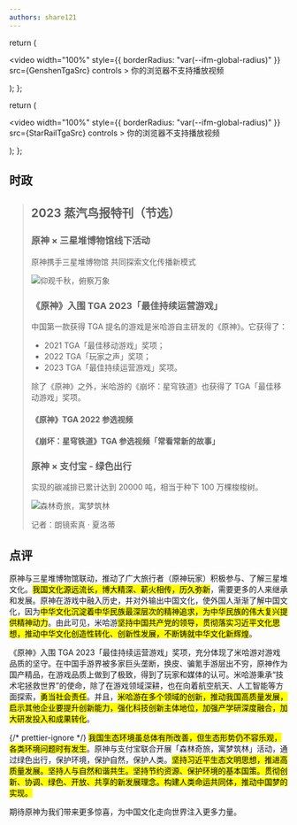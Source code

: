 ```yaml
---
authors: share121
---
```



  return (
    <p>
      <video
        width="100%"
        style={{ borderRadius: "var(--ifm-global-radius)" }}
        src={GenshenTgaSrc}
        controls
      >
        你的浏览器不支持播放视频
      </video>
    </p>
  );
};

  return (
    <p>
      <video
        width="100%"
        style={{ borderRadius: "var(--ifm-global-radius)" }}
        src={StarRailTgaSrc}
        controls
      >
        你的浏览器不支持播放视频
      </video>
    </p>
  );
};

## 时政

> ## 2023 蒸汽鸟报特刊（节选）
>
> ### 原神 × 三星堆博物馆线下活动
>
> 原神携手三星堆博物馆 共同探索文化传播新模式
>
> ![仰观千秋，俯察万象](仰观千秋，俯察万象.jpg)
>
> ### 《原神》入围 TGA 2023「最佳持续运营游戏」
>
> 中国第一款获得 TGA 提名的游戏是米哈游自主研发的《原神》。它获得了：
>
> - 2021 TGA「最佳移动游戏」奖项；
> - 2022 TGA「玩家之声」奖项；
> - 2023 TGA「最佳持续运营游戏」奖项。
>
> 除了《原神》之外，米哈游的《崩坏：星穹铁道》也获得了 TGA「最佳移动游戏」奖项。
>
> #### 《原神》TGA 2022 参选视频
>
> <GenshenTgaVideo />
>
> #### 《崩坏：星穹铁道》TGA 参选视频「常看常新的故事」
>
> <StarRailTgaVideo />
>
> ### 原神 × 支付宝 - 绿色出行
>
> 实现的碳减排已累计达到 20000 吨，相当于种下 100 万棵梭梭树。
>
> ![森林奇旅，寓梦筑林](森林奇旅，寓梦筑林.jpg)
>
> <div style={{ textAlign: "right" }}>记者：朗镜索真 · 夏洛蒂</div>

## 点评

原神与三星堆博物馆联动，推动了广大旅行者（原神玩家）积极参与、了解三星堆文化。<mark>我国文化源远流长，博大精深、薪火相传，历久弥新</mark>，需要更多的人来继承和发展。原神在游戏中融入历史，并对外输出中国文化，使外国人渐渐了解中国文化，因为<mark>中华文化沉淀着中华民族最深层次的精神追求，为中华民族的伟大复兴提供精神动力</mark>。由此可见，米哈游<mark>坚持中国共产党的领导，贯彻落实习近平文化思想，推动中华文化创造性转化、创新性发展，不断铸就中华文化新辉煌</mark>。

《原神》入围 TGA 2023「最佳持续运营游戏」奖项，充分体现了米哈游对游戏品质的坚守。在中国手游界被多家巨头垄断，换皮、骗氪手游层出不穷，原神作为国产精品，在游戏品质上做到了极致，得到了玩家和媒体的认可。米哈游秉承“技术宅拯救世界”的使命，除了在游戏领域深耕，也在向着航空航天、人工智能等方面探索，<mark>勇当社会责任</mark>。并且，<mark>米哈游在多个领域的创新，推动我国高质量发展，启示其他企业要提升创新能力，强化科技创新主体地位，加强产学研深度融合，加大研发投入和成果转化</mark>。

{/* prettier-ignore */}
<mark>我国生态环境虽总体有所改善，但生态形势仍不容乐观，各类环境问题时有发生</mark>。原神与支付宝联合开展「森林奇旅，寓梦筑林」活动，通过绿色出行，保护环境，保护自然，保护人类。<mark>坚持习近平生态文明思想，推进高质量发展。坚持人与自然和谐共生。坚持节约资源、保护环境的基本国策。贯彻创新、协调、绿色、开放、共享的新发展理念。构建人类命运共同体，推动中国梦的实现。</mark>

期待原神为我们带来更多惊喜，为中国文化走向世界注入更多力量。
